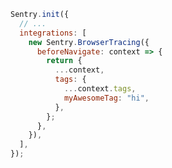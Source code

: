 ```javascript
Sentry.init({
  // ...
  integrations: [
    new Sentry.BrowserTracing({
      beforeNavigate: context => {
        return {
          ...context,
          tags: {
            ...context.tags,
            myAwesomeTag: "hi",
          },
        };
      },
    }),
  ],
});
```
